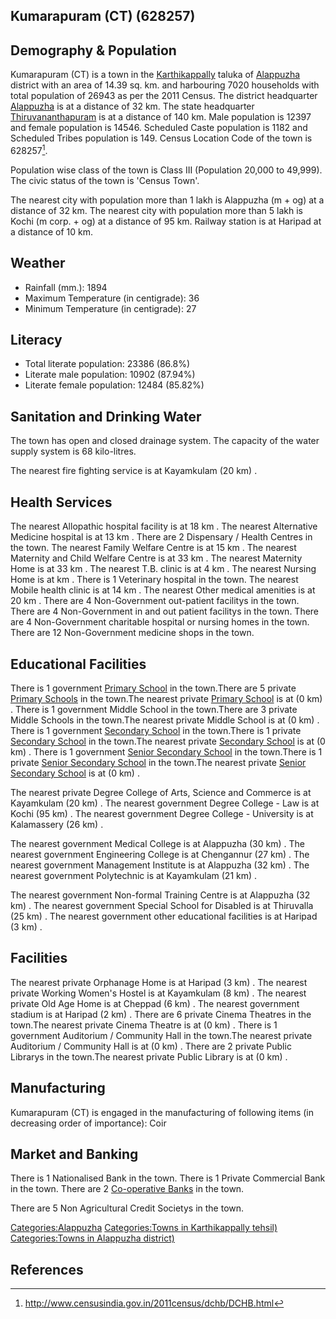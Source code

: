 {{Infobox settlement
| name=Kumarapuram (CT)
| native_name=
| native_name_lang=
| other_name=
| nickname=
| settlement_type=Town
| image_skyline=
| image_alt=
| image_caption=
| pushpin_map=India Kerala
| pushpin_label_position=right
| pushpin_map_alt=
| pushpin_map_caption=Location in Kerala, India
| latd=
| latm=
| lats=
| latNS=
| longd=
| longm=
| longs=
| longEW=
| coordinates_display=inline,title
| subdivision_type=Country
| subdivision_name={{flag|India}}
| subdivision_type1=[[States and territories of India|State]]
| subdivision_name1=Kerala 
| subdivision_type2=[[List of districts of India|District]]
| subdivision_name2=Alappuzha
| subdivision_type3=Tahsil
| subdivision_name3=Karthikappally
| website=
| established_title=<!-- Established -->
| established_date=
| founder=
| named_for=
| government_type=
| governing_body=
| unit_pref=Metric
| area_footnotes=
| area_rank=
| area_total_km2=14.39
| elevation_footnotes=
| elevation_m=
| population_total=26943
| population_as_of=2011
| population_rank=
| population_density_km2=1872
| population_demonym=
| population_footnotes=
| demographics_type1=Languages=
| demographics1_title1=Official=
| demographics1_info1=[[Malayalam language|Malayalam]]
| timezone1=[[Indian Standard Time|IST]]
| utc_offset1==+5:30
| postal_code_type=[[Postal Index Number|PIN]]
| postal_code=
| area_code_type=Telephone code
| area_code=
| registration_plate=
| blank1_name_sec1=Nearest city
| blank1_info_sec1=[[Alappuzha (m + og)]]
| blank2_name_sec1=[[Human sex ratio|Sex ratio]]
| blank2_info_sec1=1173
| blank3_name_sec1=Literacy
| blank3_info_sec1=86.8%
| blank1_name_sec2=[[2011 Census of India|2011 census]] code
| blank1_info_sec2=628257
| footnotes=
}}

== Kumarapuram (CT) (628257) ==

== Demography & Population ==

Kumarapuram (CT) is a town in the [[Karthikappally]] taluka of [[Alappuzha]] district with an area of 14.39 sq. km. and harbouring 7020 households with total population of 26943 as per the 2011 Census. The district headquarter [[Alappuzha]] is at a distance of 32 km. The state headquarter [[Thiruvananthapuram]] is at a distance of 140 km. Male population is 12397 and female population is 14546. Scheduled Caste population is 1182 and Scheduled Tribes population is 149. Census Location Code of the town is 628257<ref>http://www.censusindia.gov.in/2011census/dchb/DCHB.html</ref>.

Population wise class of the town is Class III (Population 20,000 to 49,999).
The civic status of the town is 'Census Town'.

The nearest city with population more than 1 lakh is Alappuzha (m + og) at a distance of 32 km. The nearest city with population more than 5 lakh is Kochi (m corp. + og)  at a distance of 95 km. Railway station is at Haripad at a distance of 10 km.


== Weather ==  
* Rainfall (mm.): 1894 
* Maximum Temperature (in centigrade): 36
* Minimum Temperature (in centigrade): 27


== Literacy ==  
* Total literate population: 23386 (86.8%)
* Literate male population: 10902 (87.94%)
* Literate female population: 12484 (85.82%)


== Sanitation and Drinking Water ==  
The town has open and closed drainage system.
The capacity of the water supply system is 68 kilo-litres.

The nearest fire fighting service is at Kayamkulam (20 km) .


== Health Services ==
The nearest Allopathic hospital facility is at 18 km .
The nearest Alternative Medicine hospital is at 13 km .
There are 2 Dispensary / Health Centres in the town.
The nearest Family Welfare Centre is at 15 km .
The nearest Maternity and Child Welfare Centre is at 33 km .
The nearest Maternity Home is at 33 km .
The nearest T.B. clinic is at 4 km .
The nearest Nursing Home is at  km .
There is 1 Veterinary hospital in the town.
The nearest Mobile health clinic is at 14 km .
The nearest Other medical amenities is at 20 km .
There are 4 Non-Government out-patient facilitys in the town.
There are 4 Non-Government in and out patient facilitys in the town.
There are 4 Non-Government charitable hospital or nursing homes in the town.
There are 12 Non-Government medicine shops in the town.


== Educational Facilities ==
There is 1 government [[Primary School]] in the town.There are 5 private [[Primary School]]s in the town.The nearest private [[Primary School]] is at  (0 km) .
There is 1 government Middle School in the town.There are 3 private Middle Schools in the town.The nearest private Middle School is at  (0 km) .
There is 1 government [[Secondary School]] in the town.There is 1 private [[Secondary School]] in the town.The nearest private [[Secondary School]] is at  (0 km) .
There is 1 government [[Senior Secondary School]] in the town.There is 1 private [[Senior Secondary School]] in the town.The nearest private [[Senior Secondary School]] is at  (0 km) .
 
 
 
 
 
The nearest private Degree College of Arts, Science and Commerce is at Kayamkulam  (20 km) .
The nearest government Degree College - Law is at Kochi (95 km) .
The nearest government Degree College - University is at Kalamassery (26 km) .
 
The nearest government Medical College is at Alappuzha (30 km) .
The nearest government Engineering College is at Chengannur (27 km) .
The nearest government Management Institute is at Alappuzha (32 km) .
The nearest government Polytechnic is at Kayamkulam (21 km) .
 
The nearest government Non-formal Training Centre is at Alappuzha (32 km) .
The nearest government Special School for Disabled is at Thiruvalla (25 km) .
The nearest government other educational facilities is at Haripad (3 km) .


== Facilities ==
The nearest private Orphanage Home is at Haripad (3 km) .
The nearest private Working Women's Hostel is at Kayamkulam (8 km) .
The nearest private Old Age Home is at Cheppad (6 km) .
The nearest government stadium is at Haripad (2 km) .
There are 6 private Cinema Theatres in the town.The nearest private Cinema Theatre is at  (0 km) .
There is 1 government Auditorium / Community Hall in the town.The nearest private Auditorium / Community Hall is at  (0 km) .
There are 2 private Public Librarys in the town.The nearest private Public Library is at  (0 km) .


== Manufacturing ==
Kumarapuram (CT) is engaged in the manufacturing of following items (in decreasing order of importance): Coir


== Market and Banking ==
There is 1 Nationalised Bank in the town.
There is 1 Private Commercial Bank in the town.
There are 2 [[Co-operative Bank]]s in the town.

There are 5 Non Agricultural Credit Societys in the town.


[[Categories:Alappuzha]]
[[Categories:Towns in Karthikappally tehsil)]]
[[Categories:Towns in Alappuzha district)]]


== References ==
{{Reflist}}


